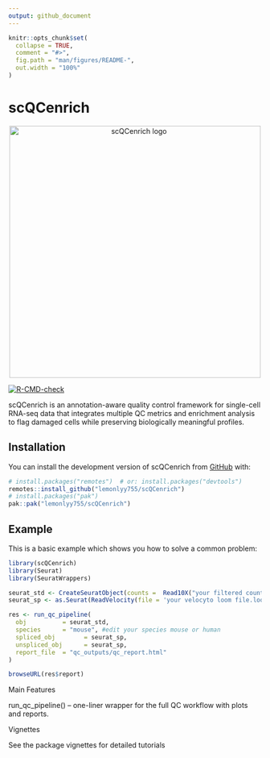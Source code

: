 ```yaml
---
output: github_document
---
```


<!-- README.md is generated from README.Rmd. Please edit that file -->

```r
knitr::opts_chunk$set(
  collapse = TRUE,
  comment = "#>",
  fig.path = "man/figures/README-",
  out.width = "100%"
)
```

# scQCenrich
<p align="center">
  <img src="man/figures/logo.png" alt="scQCenrich logo" width="500">
</p>
<!-- badges: start -->
[![R-CMD-check](https://github.com/lemonlyy755/scQCenrich/actions/workflows/R-CMD-check.yaml/badge.svg)](https://github.com/lemonlyy755/scQCenrich/actions/workflows/R-CMD-check.yaml)
<!-- badges: end -->

scQCenrich is an annotation-aware quality control framework for single-cell RNA-seq data that integrates multiple QC metrics and enrichment analysis to flag damaged cells while preserving biologically meaningful profiles.

## Installation

You can install the development version of scQCenrich from [GitHub](https://github.com/) with:

``` r
# install.packages("remotes")  # or: install.packages("devtools")
remotes::install_github("lemonlyy755/scQCenrich")
# install.packages("pak")
pak::pak("lemonlyy755/scQCenrich")
```

## Example

This is a basic example which shows you how to solve a common problem:

```r
library(scQCenrich)
library(Seurat)
library(SeuratWrappers)

seurat_std <- CreateSeuratObject(counts =  Read10X("your filtered count folder path"))
seurat_sp <- as.Seurat(ReadVelocity(file = 'your velocyto loom file.loom')) 

res <- run_qc_pipeline(
  obj          = seurat_std,                 
  species      = "mouse", #edit your species mouse or human
  spliced_obj        = seurat_sp,
  unspliced_obj      = seurat_sp,
  report_file  = "qc_outputs/qc_report.html"
)

browseURL(res$report)
```
Main Features

run_qc_pipeline() – one-liner wrapper for the full QC workflow with plots and reports.

Vignettes

See the package vignettes for detailed tutorials
